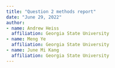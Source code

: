 ```yaml
---
title: "Question 2 methods report"
date: "June 29, 2022"
author:
- name: Andrew Heiss
  affiliation: Georgia State University
- name: Meng Ye
  affiliation: Georgia State University
- name: June Mi Kang
  affiliation: Georgia State University
---
```


